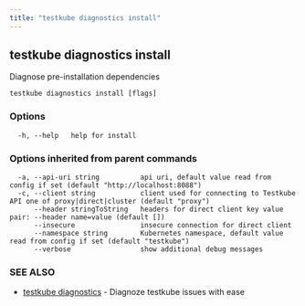 ```yaml
---
title: "testkube diagnostics install"
---
```

<head>
  <meta name="docsearch:indexPrefix" content="reference-doc" />
</head>

## testkube diagnostics install

Diagnose pre-installation dependencies

```
testkube diagnostics install [flags]
```

### Options

```
  -h, --help   help for install
```

### Options inherited from parent commands

```
  -a, --api-uri string          api uri, default value read from config if set (default "http://localhost:8088")
  -c, --client string           client used for connecting to Testkube API one of proxy|direct|cluster (default "proxy")
      --header stringToString   headers for direct client key value pair: --header name=value (default [])
      --insecure                insecure connection for direct client
      --namespace string        Kubernetes namespace, default value read from config if set (default "testkube")
      --verbose                 show additional debug messages
```

### SEE ALSO

* [testkube diagnostics](testkube-diagnostics.mdx)	 - Diagnoze testkube issues with ease

